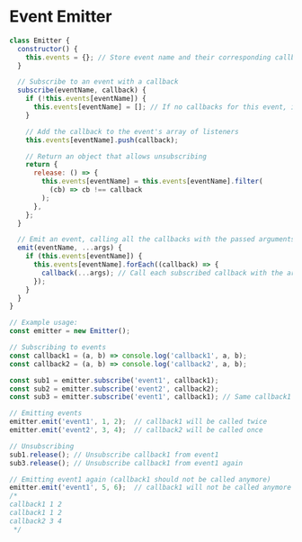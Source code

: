 # Event Emitter

```JavaScript
class Emitter {
  constructor() {
    this.events = {}; // Store event name and their corresponding callbacks
  }

  // Subscribe to an event with a callback
  subscribe(eventName, callback) {
    if (!this.events[eventName]) {
      this.events[eventName] = []; // If no callbacks for this event, initialize an array
    }

    // Add the callback to the event's array of listeners
    this.events[eventName].push(callback);

    // Return an object that allows unsubscribing
    return {
      release: () => {
        this.events[eventName] = this.events[eventName].filter(
          (cb) => cb !== callback
        );
      },
    };
  }

  // Emit an event, calling all the callbacks with the passed arguments
  emit(eventName, ...args) {
    if (this.events[eventName]) {
      this.events[eventName].forEach((callback) => {
        callback(...args); // Call each subscribed callback with the arguments
      });
    }
  }
}

// Example usage:
const emitter = new Emitter();

// Subscribing to events
const callback1 = (a, b) => console.log('callback1', a, b);
const callback2 = (a, b) => console.log('callback2', a, b);

const sub1 = emitter.subscribe('event1', callback1);
const sub2 = emitter.subscribe('event2', callback2);
const sub3 = emitter.subscribe('event1', callback1); // Same callback1 again for event1

// Emitting events
emitter.emit('event1', 1, 2);  // callback1 will be called twice
emitter.emit('event2', 3, 4);  // callback2 will be called once

// Unsubscribing
sub1.release(); // Unsubscribe callback1 from event1
sub3.release(); // Unsubscribe callback1 from event1 again

// Emitting event1 again (callback1 should not be called anymore)
emitter.emit('event1', 5, 6);  // callback1 will not be called anymore
/*
callback1 1 2
callback1 1 2
callback2 3 4 
 */
```